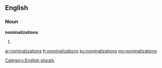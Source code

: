 ==English==

===Noun===
'''nominalizations'''

# {{plural of|[[nominalization]]}}

[[Category:English plurals]]

[[ar:nominalizations]]
[[fr:nominalizations]]
[[ku:nominalizations]]
[[my:nominalizations]]